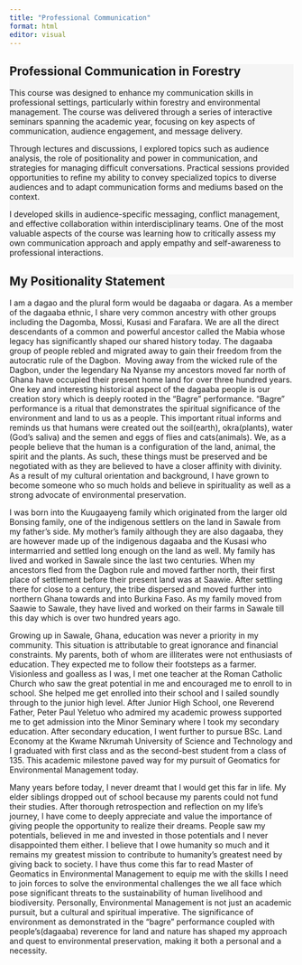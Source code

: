 ```yaml
---
title: "Professional Communication"
format: html
editor: visual
---
```


## 

::: {style="background-color: #f5f5f5"}
# Professional Communication in Forestry

This course was designed to enhance my communication skills in professional settings, particularly within forestry and environmental management. The course was delivered through a series of interactive seminars spanning the academic year, focusing on key aspects of communication, audience engagement, and message delivery.

Through lectures and discussions, I explored topics such as audience analysis, the role of positionality and power in communication, and strategies for managing difficult conversations. Practical sessions provided opportunities to refine my ability to convey specialized topics to diverse audiences and to adapt communication forms and mediums based on the context.

I developed skills in audience-specific messaging, conflict management, and effective collaboration within interdisciplinary teams. One of the most valuable aspects of the course was learning how to critically assess my own communication approach and apply empathy and self-awareness to professional interactions.
:::

::: {style="background-color: #f5f5f5"}
## My Positionality Statement 
:::

I am a dagao and the plural form would be dagaaba or dagara. As a member of the dagaaba ethnic, I share very common ancestry with other groups including the Dagomba, Mossi, Kusasi and Farafara. We are all the direct descendants of a common and powerful ancestor called the Mabia whose legacy has significantly shaped our shared history today. The dagaaba group of people rebled and migrated away to gain their freedom from the autocratic rule of the Dagbon.  Moving away from the wicked rule of the Dagbon, under the legendary Na Nyanse my ancestors moved far north of Ghana have occupied their present home land for over three hundred years. One key and interesting historical aspect of the dagaaba people is our creation story which is deeply rooted in the “Bagre” performance. “Bagre” performance is a ritual that demonstrates the spiritual significance of the environment and land to us as a people. This important ritual informs and reminds us that humans were created out the soil(earth), okra(plants), water (God’s saliva) and the semen and eggs of flies and cats(animals). We, as a people believe that the human is a configuration of the land, animal, the spirit and the plants. As such, these things must be preserved and be negotiated with as they are believed to have a closer affinity with divinity. As a result of my cultural orientation and background, I have grown to become someone who so much holds and believe in spirituality as well as a strong advocate of environmental preservation.

I was born into the Kuugaayeng family which originated from the larger old Bonsing family, one of the indigenous settlers on the land in Sawale from my father’s side. My mother’s family although they are also dagaaba, they are however made up of the indigenous dagaaba and the Kusasi who intermarried and settled long enough on the land as well. My family has lived and worked in Sawale since the last two centuries. When my ancestors fled from the Dagbon rule and moved farther north, their first place of settlement before their present land was at Saawie. After settling there for close to a century, the tribe dispersed and moved further into northern Ghana towards and into Burkina Faso. As my family moved from Saawie to Sawale, they have lived and worked on their farms in Sawale till this day which is over two hundred years ago.

Growing up in Sawale, Ghana, education was never a priority in my community. This situation is attributable to great ignorance and financial constraints. My parents, both of whom are illiterates were not enthusiasts of education. They expected me to follow their footsteps as a farmer. Visionless and goalless as I was, I met one teacher at the Roman Catholic Church who saw the great potential in me and encouraged me to enroll to in school. She helped me get enrolled into their school and I sailed soundly through to the junior high level. After Junior High School, one Reverend Father, Peter Paul Yeletuo who admired my academic prowess supported me to get admission into the Minor Seminary where I took my secondary education. After secondary education, I went further to pursue BSc. Land Economy at the Kwame Nkrumah University of Science and Technology and I graduated with first class and as the second-best student from a class of 135. This academic milestone paved way for my pursuit of Geomatics for Environmental Management today.

Many years before today, I never dreamt that I would get this far in life. My elder siblings dropped out of school because my parents could not fund their studies. After thorough retrospection and reflection on my life’s journey, I have come to deeply appreciate and value the importance of giving people the opportunity to realize their dreams. People saw my potentials, believed in me and invested in those potentials and I never disappointed them either. I believe that I owe humanity so much and it remains my greatest mission to contribute to humanity’s greatest need by giving back to society. I have thus come this far to read Master of Geomatics in Environmental Management to equip me with the skills I need to join forces to solve the environmental challenges the we all face which pose significant threats to the sustainability of human livelihood and biodiversity. Personally, Environmental Management is not just an academic pursuit, but a cultural and spiritual imperative. The significance of environment as demonstrated in the “bagre” performance coupled with people’s(dagaaba) reverence for land and nature has shaped my approach and quest to environmental preservation, making it both a personal and a necessity.
